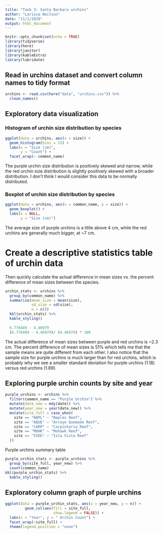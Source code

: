 ```yaml
---
title: "Task 3: Santa Barbara urchins"
author: "Larissa Neilson"
date: "11/1/2020"
output: html_document
---
```


```r
knitr::opts_chunk$set(echo = TRUE)
library(tidyverse)
library(here)
library(janitor)
library(kableExtra)
library(lubridate)
```

## Read in urchins dataset and convert column names to tidy format

```r
urchins <- read.csv(here("data", "urchins.csv")) %>% 
  clean_names()
```

## Exploratory data visualization

### Histogram of urchin size distribution by species

```r
ggplot(data = urchins, aes(x = size)) +
  geom_histogram(bins = 15) +
  labs(x = "Size (cm)",
       y = "Count") +
  facet_wrap(~ common_name)
```

The purple urchin size distribution is positively skewed and narrow, while the red urchin size distribution is slightly positively skewed with a broader distribution. I don't think I would consider this data to be normally distributed.

### Boxplot of urchin size distribution by species

```r
ggplot(data = urchins, aes(x = common_name, y = size)) +
  geom_boxplot() +
  labs(x = NULL,
       y = "Size (cm)")
```

The average size of purple urchins is a little above 4 cm, while the red urchins are generally much bigger, at ~7 cm.

# Create a descriptive statistics table of urchin data

Then quickly calculate the actual difference in mean sizes vs. the percent difference of mean sizes between the species.

```r
urchin_stats <- urchins %>%
  group_by(common_name) %>%
  summarize(mean_size = mean(size),
            sd_size = sd(size),
            n = n())
  kbl(urchin_stats) %>% 
  kable_styling()
  
  6.776489 - 4.46979
  (6.776489 - 4.46979)/ (4.46979) * 100
```
The actual difference of mean sizes between purple and red urchins is ~2.3 cm. The percent difference of mean sizes is 51% which tells me that the  sample means are quite different from each other. I also notice that the sample size for purple urchins is much larger than for red urchins, which is probably why we see a smaller standard deviation for purple urchins (1.18) versus red urchins (1.89).

## Exploring purple urchin counts by site and year

```r
purple_urchins <- urchins %>% 
  filter(common_name == "Purple Urchin") %>% 
  mutate(date_new = mdy(date)) %>%
  mutate(year_new = year(date_new)) %>% 
  mutate(site_full = case_when(
    site == "NAPL" ~ "Naples Reef",
    site == "AQUE" ~ "Arroyo Quemado Reef",
    site == "CARP" ~ "Carpinteria Reef",
    site == "MOHK" ~ "Mohawk Reef",
    site == "IVEE" ~ "Isla Vista Reef"
  ))

```

Purple urchins summary table

```r
purple_urchin_stats <- purple_urchins %>% 
  group_by(site_full, year_new) %>% 
  count(common_name)
kbl(purple_urchin_stats) %>% 
  kable_styling()
```

## Exploratory column graph of purple urchins

```r
ggplot(data = purple_urchin_stats, aes(x = year_new, y = n)) +
         geom_col(aes(fill = site_full,
                      show.legend = FALSE)) +
  labs(x = "Year", y = " Urchin Count") +
  facet_wrap(~site_full) +
  theme(legend.position = "none")
```

